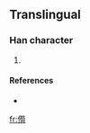 ==Translingual==

===Han character===
{{Han char|rn=9|rad=人|as=12|sn=14|four=|canj=人竹心日 (OHPA)}}

# {{defn|Han}}

====References====
* {{Han ref|kx=0118.051|dkj=|dj=|hdz=|uh=3490|ud=13456|bh=|bd=}}

[[fr:㒐]]